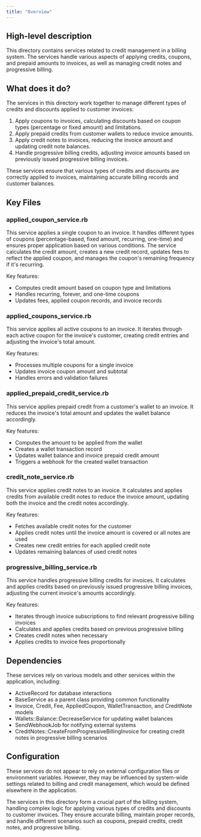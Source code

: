 ```yaml
---
title: "Overview"
---
```


## High-level description
This directory contains services related to credit management in a billing system. The services handle various aspects of applying credits, coupons, and prepaid amounts to invoices, as well as managing credit notes and progressive billing.

## What does it do?
The services in this directory work together to manage different types of credits and discounts applied to customer invoices:

1. Apply coupons to invoices, calculating discounts based on coupon types (percentage or fixed amount) and limitations.
2. Apply prepaid credits from customer wallets to reduce invoice amounts.
3. Apply credit notes to invoices, reducing the invoice amount and updating credit note balances.
4. Handle progressive billing credits, adjusting invoice amounts based on previously issued progressive billing invoices.

These services ensure that various types of credits and discounts are correctly applied to invoices, maintaining accurate billing records and customer balances.

## Key Files

### applied_coupon_service.rb
This service applies a single coupon to an invoice. It handles different types of coupons (percentage-based, fixed amount, recurring, one-time) and ensures proper application based on various conditions. The service calculates the credit amount, creates a new credit record, updates fees to reflect the applied coupon, and manages the coupon's remaining frequency if it's recurring.

Key features:
- Computes credit amount based on coupon type and limitations
- Handles recurring, forever, and one-time coupons
- Updates fees, applied coupon records, and invoice records

### applied_coupons_service.rb
This service applies all active coupons to an invoice. It iterates through each active coupon for the invoice's customer, creating credit entries and adjusting the invoice's total amount.

Key features:
- Processes multiple coupons for a single invoice
- Updates invoice coupon amount and subtotal
- Handles errors and validation failures

### applied_prepaid_credit_service.rb
This service applies prepaid credit from a customer's wallet to an invoice. It reduces the invoice's total amount and updates the wallet balance accordingly.

Key features:
- Computes the amount to be applied from the wallet
- Creates a wallet transaction record
- Updates wallet balance and invoice prepaid credit amount
- Triggers a webhook for the created wallet transaction

### credit_note_service.rb
This service applies credit notes to an invoice. It calculates and applies credits from available credit notes to reduce the invoice amount, updating both the invoice and the credit notes accordingly.

Key features:
- Fetches available credit notes for the customer
- Applies credit notes until the invoice amount is covered or all notes are used
- Creates new credit entries for each applied credit note
- Updates remaining balances of used credit notes

### progressive_billing_service.rb
This service handles progressive billing credits for invoices. It calculates and applies credits based on previously issued progressive billing invoices, adjusting the current invoice's amounts accordingly.

Key features:
- Iterates through invoice subscriptions to find relevant progressive billing invoices
- Calculates and applies credits based on previous progressive billing
- Creates credit notes when necessary
- Applies credits to invoice fees proportionally

## Dependencies
These services rely on various models and other services within the application, including:

- ActiveRecord for database interactions
- BaseService as a parent class providing common functionality
- Invoice, Credit, Fee, AppliedCoupon, WalletTransaction, and CreditNote models
- Wallets::Balance::DecreaseService for updating wallet balances
- SendWebhookJob for notifying external systems
- CreditNotes::CreateFromProgressiveBillingInvoice for creating credit notes in progressive billing scenarios

## Configuration
These services do not appear to rely on external configuration files or environment variables. However, they may be influenced by system-wide settings related to billing and credit management, which would be defined elsewhere in the application.

The services in this directory form a crucial part of the billing system, handling complex logic for applying various types of credits and discounts to customer invoices. They ensure accurate billing, maintain proper records, and handle different scenarios such as coupons, prepaid credits, credit notes, and progressive billing.